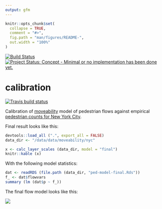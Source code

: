 ```yaml
---
output: gfm
---
```


<!-- README.md is generated from README.Rmd. Please edit that file -->

```r
knitr::opts_chunk$set(
  collapse = TRUE,
  comment = "#>",
  fig.path = "man/figures/README-",
  out.width = "100%"
)
```

[![Build Status](https://travis-ci.org/moveability/calibration.svg)](https://travis-ci.org/moveability/calibration) 
[![Project Status: Concept - Minimal or no implementation has been done yet.](http://www.repostatus.org/badges/0.1.0/concept.svg)](http://www.repostatus.org/#concept)

# calibration

<!-- badges: start -->
[![Travis build status](https://travis-ci.org/moveability/calibration.svg?branch=master)](https://travis-ci.org/moveability/calibration)
<!-- badges: end -->

Calibration of [moveability](https://github.com/moveability/moveability) model
of pedestrian flows against empirical [pedestrian counts for New York
City](https://www1.nyc.gov/html/dot/html/about/datafeeds.shtml#Pedestrians).

Final result looks like this:
```r
devtools::load_all (".", export_all = FALSE)
data_dir <- "/data/data/moveability/nyc"
```

```r
x <- calc_layer_scales (data_dir, model = "final")
knitr::kable (x)
```

With the following model statistics:
```r
dat <- readRDS (file.path (data_dir, "ped-model-final.Rds"))
f_ <- dat$flowvars
summary (lm (dat$p ~ f_))
```

The final flow model looks like this:

![](./man/figures/flowmap.png)

